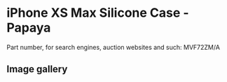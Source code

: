 
# iPhone XS Max Silicone Case - Papaya

Part number, for search engines, auction websites and such: MVF72ZM/A

## Image gallery

<div style={{ width: "768px" }}>
  <GalleryComponent
    images={[
      {
        original: "/everysource/MVF72.png",
        thumbnail: "/everypreview/MVF72.png",
      },
      {
        original: "/everysource/MVF72_AV1_GOLD.png",
        thumbnail: "/everypreview/MVF72_AV1_GOLD.png",
      },
      {
        original: "/everysource/MVF72_AV1_SILVER.png",
        thumbnail: "/everypreview/MVF72_AV1_SILVER.png",
      },
      {
        original: "/everysource/MVF72_AV1_SPACE_GRAY.png",
        thumbnail: "/everypreview/MVF72_AV1_SPACE_GRAY.png",
      },
      {
        original: "/everysource/MVF72_AV2.png",
        thumbnail: "/everypreview/MVF72_AV2.png",
      }
    ]}
  />
</div>